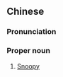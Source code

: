 ==Chinese==
{{zh-forms|alt=史奴比|gloss=-}}

===Pronunciation===
{{zh-pron
|m=Shǐnǔbǐ
|c=si2 nou5 bei2
|cat=pn
}}

===Proper noun===
{{zh-proper noun}}

# [[Snoopy]]